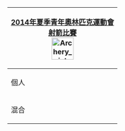 {| style="float:right; clear:right; padding:0.3em; margin-left:15px; border:1px solid #B8C7D9; background:#f5faff; font-size:90%; line-height:1.5em"
|- style="background:#cedff2; text-align:center;"
!colspan=5|[[2014年夏季青年奧林匹克運動會]]<br/>[[2014年夏季青年奧林匹克運動會射箭比賽|射箭比賽]]<br/>[[Image:Archery pictogram.svg|50px]]
|-
|個人
|&nbsp;
|[[2014年夏季青年奧林匹克運動會男子個人射箭比賽|男子]]
|&nbsp;
|[[2014年夏季青年奧林匹克運動會女子個人射箭比賽|女子]]
|-
|混合
|&nbsp;
|[[2014年夏季青年奧林匹克運動會混合團體射箭比賽|混合團體]]
|}<noinclude>
[[Category:夏季奧林匹克運動會射箭比賽導航模板|{{PAGENAME}}]]
[[Category:2014年夏季青年奧林匹克運動會比賽項目導航模板|{{PAGENAME}}]]
</noinclude>